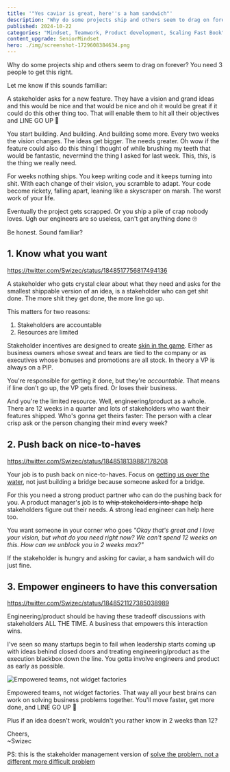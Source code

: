 ```yaml
---
title: '"Yes caviar is great, here''s a ham sandwich"'
description: "Why do some projects ship and others seem to drag on forever? You need 3 people to get this right."
published: 2024-10-22
categories: "Mindset, Teamwork, Product development, Scaling Fast Book"
content_upgrade: SeniorMindset
hero: ./img/screenshot-1729608384634.png
---
```


Why do some projects ship and others seem to drag on forever? You need 3 people to get this right.

Let me know if this sounds familiar:

A stakeholder asks for a new feature. They have a vision and grand ideas and this would be nice and that would be nice and oh it would be great if it could do this other thing too. That will enable them to hit all their objectives and LINE GO UP 🤩

You start building. And building. And building some more. Every two weeks the vision changes. The ideas get bigger. The needs greater. Oh wow if the feature could also do this thing I thought of while brushing my teeth that would be fantastic, nevermind the thing I asked for last week. This, _this_, is the thing we really need.

For weeks nothing ships. You keep writing code and it keeps turning into shit. With each change of their vision, you scramble to adapt. Your code become rickety, falling apart, leaning like a skyscraper on marsh. The worst work of your life.

Eventually the project gets scrapped. Or you ship a pile of crap nobody loves. Ugh our engineers are so useless, can't get anything done 🙄

Be honest. Sound familiar?

## 1. Know what you want

https://twitter.com/Swizec/status/1848517756817494136

A stakeholder who gets crystal clear about what they need and asks for the smallest shippable version of an idea, is a stakeholder who can get shit done. The more shit they get done, the more line go up.

This matters for two reasons:

1. Stakeholders are accountable
2. Resources are limited

Stakeholder incentives are designed to create [skin in the game](https://swizec.com/blog/skin-in-the-game/). Either as business owners whose sweat and tears are tied to the company or as executives whose bonuses and promotions are all stock. In theory a VP is always on a PIP.

You're responsible for getting it done, but they're _accountable_. That means if line don't go up, the VP gets fired. Or loses their business.

And you're the limited resource. Well, engineering/product as a whole. There are 12 weeks in a quarter and lots of stakeholders who want their features shipped. Who's gonna get theirs faster: The person with a clear crisp ask or the person changing their mind every week?

## 2. Push back on nice-to-haves

https://twitter.com/Swizec/status/1848518139887178208

Your job is to push back on nice-to-haves. Focus on [getting us over the water](https://swizec.com/blog/get-us-over-the-water-not-build-us-a-bridge/), not just building a bridge because someone asked for a bridge.

For this you need a strong product partner who can do the pushing back for you. A product manager's job is to ~~whip stakeholders into shape~~ help stakeholders figure out their needs. A strong lead engineer can help here too.

You want someone in your corner who goes _"Okay that's great and I love your vision, but what do you need right now? We can't spend 12 weeks on this. How can we unblock you in 2 weeks max?"_

If the stakeholder is hungry and asking for caviar, a ham sandwich will do just fine.

## 3. Empower engineers to have this conversation

https://twitter.com/Swizec/status/1848521127385038989

Engineering/product should be having these tradeoff discussions with stakeholders ALL THE TIME. A business that empowers this interaction wins.

I've seen so many startups begin to fail when leadership starts coming up with ideas behind closed doors and treating engineering/product as the execution blackbox down the line. You gotta involve engineers and product as early as possible.

![Empowered teams, not widget factories](https://i.imgur.com/bQ47eid.png)

Empowered teams, not widget factories. That way all your best brains can work on solving business problems together. You'll move faster, get more done, and LINE GO UP 🤩

Plus if an idea doesn't work, wouldn't you rather know in 2 weeks than 12?

Cheers,<br/>
~Swizec

PS: this is the stakeholder management version of [solve the problem, not a different more difficult problem](https://swizec.com/blog/solve-the-problem-not-a-different-more-difficult-problem/)
